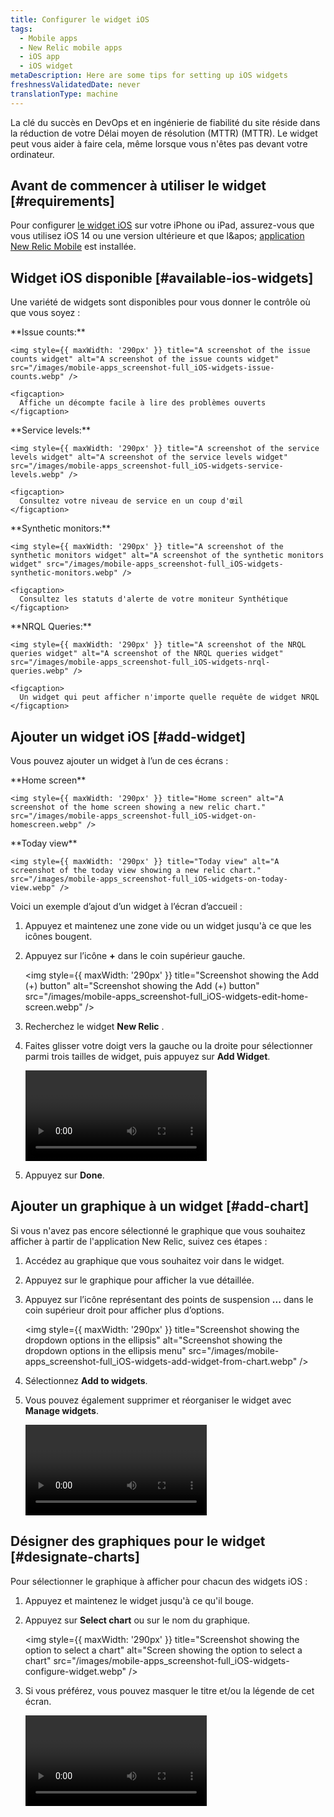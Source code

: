 ```yaml
---
title: Configurer le widget iOS
tags:
  - Mobile apps
  - New Relic mobile apps
  - iOS app
  - iOS widget
metaDescription: Here are some tips for setting up iOS widgets
freshnessValidatedDate: never
translationType: machine
---
```


La clé du succès en DevOps et en ingénierie de fiabilité du site réside dans la réduction de votre Délai moyen de résolution (MTTR) (MTTR). Le widget peut vous aider à faire cela, même lorsque vous n'êtes pas devant votre ordinateur.

## Avant de commencer à utiliser le widget [#requirements]

Pour configurer [le widget iOS](https://support.apple.com/en-us/HT207122) sur votre iPhone ou iPad, assurez-vous que vous utilisez iOS 14 ou une version ultérieure et que l&amp;apos; [application New Relic Mobile](install-newrelic-ios-mobile-app) est installée.

## Widget iOS disponible [#available-ios-widgets]

Une variété de widgets sont disponibles pour vous donner le contrôle où que vous soyez :

<SideBySide>
  <Side>
    <DNT>
      **Issue counts:**
    </DNT>

    <img style={{ maxWidth: '290px' }} title="A screenshot of the issue counts widget" alt="A screenshot of the issue counts widget" src="/images/mobile-apps_screenshot-full_iOS-widgets-issue-counts.webp" />

    <figcaption>
      Affiche un décompte facile à lire des problèmes ouverts
    </figcaption>
  </Side>

  <Side>
    <DNT>
      **Service levels:**
    </DNT>

    <img style={{ maxWidth: '290px' }} title="A screenshot of the service levels widget" alt="A screenshot of the service levels widget" src="/images/mobile-apps_screenshot-full_iOS-widgets-service-levels.webp" />

    <figcaption>
      Consultez votre niveau de service en un coup d'œil
    </figcaption>
  </Side>

  <Side>
    <DNT>
      **Synthetic monitors:**
    </DNT>

    <img style={{ maxWidth: '290px' }} title="A screenshot of the synthetic monitors widget" alt="A screenshot of the synthetic monitors widget" src="/images/mobile-apps_screenshot-full_iOS-widgets-synthetic-monitors.webp" />

    <figcaption>
      Consultez les statuts d'alerte de votre moniteur Synthétique
    </figcaption>
  </Side>

  <Side>
    <DNT>
      **NRQL Queries:**
    </DNT>

    <img style={{ maxWidth: '290px' }} title="A screenshot of the NRQL queries widget" alt="A screenshot of the NRQL queries widget" src="/images/mobile-apps_screenshot-full_iOS-widgets-nrql-queries.webp" />

    <figcaption>
      Un widget qui peut afficher n'importe quelle requête de widget NRQL
    </figcaption>
  </Side>
</SideBySide>

## Ajouter un widget iOS [#add-widget]

Vous pouvez ajouter un widget à l’un de ces écrans :

<SideBySide>
  <Side>
    <DNT>
      **Home screen**
    </DNT>

    <img style={{ maxWidth: '290px' }} title="Home screen" alt="A screenshot of the home screen showing a new relic chart." src="/images/mobile-apps_screenshot-full_iOS-widget-on-homescreen.webp" />
  </Side>

  <Side>
    <DNT>
      **Today view**
    </DNT>

    <img style={{ maxWidth: '290px' }} title="Today view" alt="A screenshot of the today view showing a new relic chart." src="/images/mobile-apps_screenshot-full_iOS-widgets-on-today-view.webp" />
  </Side>
</SideBySide>

Voici un exemple d’ajout d’un widget à l’écran d’accueil :

1. Appuyez et maintenez une zone vide ou un widget jusqu'à ce que les icônes bougent.

2. Appuyez sur l’icône <DNT>**+**</DNT> dans le coin supérieur gauche.

   <img style={{ maxWidth: '290px' }} title="Screenshot showing the Add (+) button" alt="Screenshot showing the Add (+) button" src="/images/mobile-apps_screenshot-full_iOS-widgets-edit-home-screen.webp" />

3. Recherchez le widget <DNT>**New Relic**</DNT> .

4. Faites glisser votre doigt vers la gauche ou la droite pour sélectionner parmi trois tailles de widget, puis appuyez sur <DNT>**Add Widget**</DNT>.

   <Video type="wistia" id="qyk74p7j56" vertical width="290px" />

5. Appuyez sur <DNT>**Done**</DNT>.

## Ajouter un graphique à un widget [#add-chart]

Si vous n'avez pas encore sélectionné le graphique que vous souhaitez afficher à partir de l'application New Relic, suivez ces étapes :

1. Accédez au graphique que vous souhaitez voir dans le widget.

2. Appuyez sur le graphique pour afficher la vue détaillée.

3. Appuyez sur l’icône représentant des points de suspension <DNT>**...**</DNT> dans le coin supérieur droit pour afficher plus d’options.

   <img style={{ maxWidth: '290px' }} title="Screenshot showing the dropdown options in the ellipsis" alt="Screenshot showing the dropdown options in the ellipsis menu" src="/images/mobile-apps_screenshot-full_iOS-widgets-add-widget-from-chart.webp" />

4. Sélectionnez <DNT>**Add to widgets**</DNT>.

5. Vous pouvez également supprimer et réorganiser le widget avec <DNT>**Manage widgets**</DNT>.

   <Video type="wistia" id="7dd2al2g8w" vertical width="290px" />

## Désigner des graphiques pour le widget [#designate-charts]

Pour sélectionner le graphique à afficher pour chacun des widgets iOS :

1. Appuyez et maintenez le widget jusqu'à ce qu'il bouge.

2. Appuyez sur <DNT>**Select chart**</DNT> ou sur le nom du graphique.

   <img style={{ maxWidth: '290px' }} title="Screenshot showing the option to select a chart" alt="Screen showing the option to select a chart" src="/images/mobile-apps_screenshot-full_iOS-widgets-configure-widget.webp" />

3. Si vous préférez, vous pouvez masquer le titre et/ou la légende de cet écran.

   <Video type="wistia" id="jsh48c18dq" vertical width="290px" />